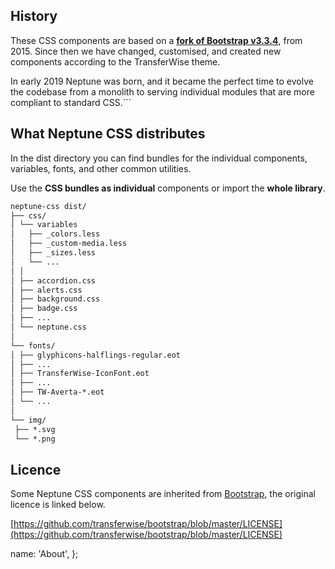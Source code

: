 ## History

These CSS components are based on a **[fork of Bootstrap v3.3.4](https://github.com/transferwise/bootstrap)**, from 2015.
Since then we have changed, customised, and created new components according to the TransferWise theme.

In early 2019 Neptune was born, and it became the perfect time to evolve the codebase from a monolith to serving individual modules that are more compliant to standard CSS.```

## What Neptune CSS distributes

In the dist directory you can find bundles for the individual components, variables, fonts, and other common utilities.

Use the **CSS bundles as individual** components or import the **whole library**.

```html
neptune-css dist/
├── css/
│ └── variables
│   ├── _colors.less
│   ├── _custom-media.less
│   ├── _sizes.less
│   └── ...
│ │
│ ├── accordion.css
│ ├── alerts.css
│ ├── background.css
│ ├── badge.css
│ ├── ...
│ └── neptune.css
│
└── fonts/
│ ├── glyphicons-halflings-regular.eot
│ ├── ...
│ ├── TransferWise-IconFont.eot
│ ├── ...
│ ├── TW-Averta-*.eot
│ └── ...
│
└── img/
 ├── *.svg
 └── *.png

```

## Licence

Some Neptune CSS components are inherited from [Bootstrap](https://getbootstrap.com/), the original licence is linked below.

[https://github.com/transferwise/bootstrap/blob/master/LICENSE](https://github.com/transferwise/bootstrap/blob/master/LICENSE)

  name: 'About',
};
